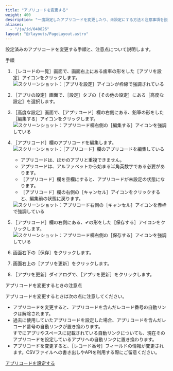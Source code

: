 ```yaml
---
title: "アプリコードを変更する"
weight: 400
description: "一度設定したアプリコードを変更したり、未設定にする方法と注意事項を説明しています。"
aliases:
  - "/ja/id/040826"
layout: "@/layouts/PageLayout.astro"
---
```




設定済みのアプリコードを変更する手順と、注意点について説明します。

<Heading id="app_othersettings_change_appcode_10">手順</Heading>

1. <Wovn>［レコードの一覧］</Wovn>画面で、画面右上にある歯車の形をした<Wovn>［アプリを設定］</Wovn>アイコンをクリックします。  
   <Img src="/k/kintone/img/settings_new_icon.png" alt="スクリーンショット：［アプリを設定］アイコンが枠線で強調されている" />

1. <Wovn>［アプリの設定］</Wovn>画面で、<Wovn>［設定］</Wovn>タブの<Wovn>［その他の設定］</Wovn>にある<Wovn>［高度な設定］</Wovn>を選択します。

1. <Wovn>［高度な設定］</Wovn>画面で、<Wovn>［アプリコード］</Wovn>欄の右側にある、鉛筆の形をした<Wovn>［編集する］</Wovn>アイコンをクリックします。  
   <Img src="/k/kintone/img-ja/change_appcode_img01.png" alt="スクリーンショット：アプリコード欄右側の［編集する］アイコンを強調している" />

1. <Wovn>［アプリコード］</Wovn>欄のアプリコードを編集します。
   <Img src="/k/kintone/img-ja/change_appcode_img03.png" alt="スクリーンショット：［アプリコード］欄のアプリコードを編集している" />

   <Note>

   * アプリコードは、ほかのアプリと重複できません。
   * アプリコードは、アルファベットから始まる半角英数字である必要があります。
   * <Wovn>［アプリコード］</Wovn>欄を空欄にすると、アプリコードが未設定の状態になります。
   * <Wovn>［アプリコード］</Wovn>欄の右側の<Wovn>［キャンセル］</Wovn>アイコンをクリックすると、編集前の状態に戻ります。  
    <Img src="/k/kintone/img-ja/change_appcode_img04.png" alt="スクリーンショット：アプリコード右側の［キャンセル］アイコンを赤枠で強調している" />

   </Note>

1. <Wovn>［アプリコード］</Wovn>欄の右側にある、&#10004;の形をした<Wovn>［保存する］</Wovn>アイコンをクリックします。  
   <Img src="/k/kintone/img-ja/change_appcode_img02.png" alt="スクリーンショット：アプリコード欄右側の［保存する］アイコンを強調している" />

1. 画面右下の<Wovn>［保存］</Wovn>をクリックします。

1. 画面右上の<Wovn>［アプリを更新］</Wovn>をクリックします。

1. <Wovn>［アプリを更新］</Wovn>ダイアログで、<Wovn>［アプリを更新］</Wovn>をクリックします。

<Heading id="app_othersettings_change_appcode_20">アプリコードを変更するときの注意点</Heading>

アプリコードを変更するときは次の点に注意してください。

* アプリコードを変更すると、アプリコードを含んだレコード番号の自動リンクは解除されます。
* 過去に使用していたアプリコードを設定した場合、アプリコードを含んだレコード番号の自動リンクが置き換わります。  
すでにアプリやスペースに記載されている自動リンクについても、現在そのアプリコードを設定しているアプリへの自動リンクに置き換わります。
* アプリコードを変更すると、<Wovn>［レコード番号］</Wovn>フィールドの情報が変更されます。CSVファイルへの書き出しやAPIを利用する際にご留意ください。

<Reference>

[アプリコードを設定する](/k/ja/id/040478.html)

</Reference>
